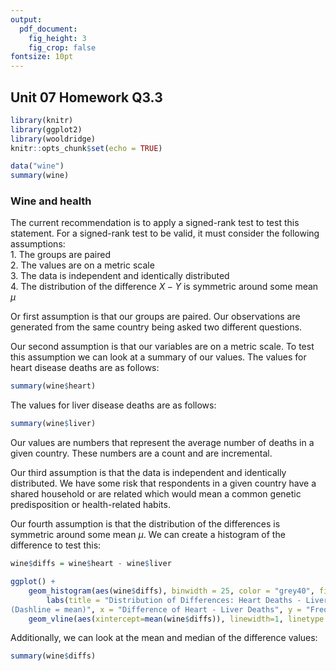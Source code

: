 ```yaml
---
output: 
  pdf_document: 
    fig_height: 3
    fig_crop: false
fontsize: 10pt
---
```

## Unit 07 Homework Q3.3
```r
library(knitr)
library(ggplot2)
library(wooldridge)
knitr::opts_chunk$set(echo = TRUE)
```

```r
data("wine")
summary(wine)
```
### Wine and health
The current recommendation is to apply a signed-rank test to test this statement. For a signed-rank test to be valid, it must consider the following assumptions:  
1. The groups are paired  
2. The values are on a metric scale  
3. The data is independent and identically distributed  
4. The distribution of the difference $X - Y$ is symmetric around some mean $\mu$  

Or first assumption is that our groups are paired. Our observations are generated from the same country being asked two different questions. 

Our second assumption is that our variables are on a metric scale. To test this assumption we can look at a summary of our values. The values for heart disease deaths are as follows:
```r
summary(wine$heart)
```
The values for liver disease deaths are as follows:
```r
summary(wine$liver)
```
Our values are numbers that represent the average number of deaths in a given country. These numbers are a count and are incremental.  

Our third assumption is that the data is independent and identically distributed. We have some risk that respondents in a given country have a shared household or are related which would mean a common genetic predisposition or health-related habits.  

Our fourth assumption is that the distribution of the differences is symmetric around some mean $\mu$. We can create a histogram of the difference to test this:  

```r
wine$diffs = wine$heart - wine$liver

ggplot() +
    geom_histogram(aes(wine$diffs), binwidth = 25, color = "grey40", fill = "royalblue4") + 
        labs(title = "Distribution of Differences: Heart Deaths - Liver Deaths
(Dashline = mean)", x = "Difference of Heart - Liver Deaths", y = "Frequency") +
    geom_vline(aes(xintercept=mean(wine$diffs)), linewidth=1, linetype = "longdash")

```
Additionally, we can look at the mean and median of the difference values:
```r
summary(wine$diffs)
```
